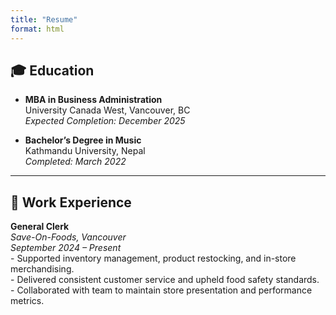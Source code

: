 ```yaml
---
title: "Resume"
format: html
---
```


## 🎓 Education

- **MBA in Business Administration**  
  University Canada West, Vancouver, BC  
  *Expected Completion: December 2025*

- **Bachelor's Degree in Music**  
  Kathmandu University, Nepal  
  *Completed: March 2022*

---

## 💼 Work Experience

**General Clerk**  
*Save-On-Foods, Vancouver*  
*September 2024 – Present*  
- Supported inventory management, product restocking, and in-store merchandising.  
- Delivered consistent customer service and upheld food safety standards.  
- Collaborated with team to maintain store presentation and performance metrics.

